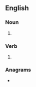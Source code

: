 ==English==

===Noun===
{{en-noun}}

# {{obsolete spelling of|en|demand}}

===Verb===
{{en-verb}}

# {{obsolete spelling of|en|demand}}

===Anagrams===
* {{anagrams|en|a=addemnu|maunded}}